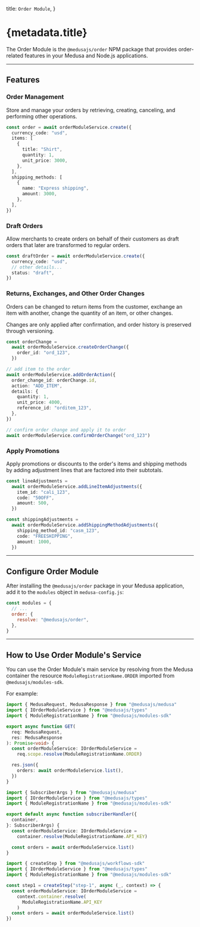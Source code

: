 
  title: `Order Module`,
}

# {metadata.title}

The Order Module is the `@medusajs/order` NPM package that provides order-related features in your Medusa and Node.js applications.

---

## Features

### Order Management

Store and manage your orders by retrieving, creating, canceling, and performing other operations.

```ts
const order = await orderModuleService.create({
  currency_code: "usd",
  items: [
    {
      title: "Shirt",
      quantity: 1,
      unit_price: 3000,
    },
  ],
  shipping_methods: [
    {
      name: "Express shipping",
      amount: 3000,
    },
  ],
})
```

### Draft Orders

Allow merchants to create orders on behalf of their customers as draft orders that later are transformed to regular orders.

```ts
const draftOrder = await orderModuleService.create({
  currency_code: "usd",
  // other details...
  status: "draft",
})
```

### Returns, Exchanges, and Other Order Changes

Orders can be changed to return items from the customer, exchange an item with another, change the quantity of an item, or other changes.

Changes are only applied after confirmation, and order history is preserved through versioning.

```ts
const orderChange =
  await orderModuleService.createOrderChange({
    order_id: "ord_123",
  })

// add item to the order
await orderModuleService.addOrderAction({
  order_change_id: orderChange.id,
  action: "ADD_ITEM",
  details: {
    quantity: 1,
    unit_price: 4000,
    reference_id: "orditem_123",
  },
})

// confirm order change and apply it to order
await orderModuleService.confirmOrderChange("ord_123")
```

### Apply Promotions

Apply promotions or discounts to the order's items and shipping methods by adding adjustment lines that are factored into their subtotals.

```ts
const lineAdjustments =
  await orderModuleService.addLineItemAdjustments({
    item_id: "cali_123",
    code: "50OFF",
    amount: 500,
  })

const shippingAdjustments =
  await orderModuleService.addShippingMethodAdjustments({
    shipping_method_id: "casm_123",
    code: "FREESHIPPING",
    amount: 1000,
  })
```

---

## Configure Order Module

After installing the `@medusajs/order` package in your Medusa application, add it to the `modules` object in `medusa-config.js`:

```js title="medusa-config.js"
const modules = {
  // ...
  order: {
    resolve: "@medusajs/order",
  },
}
```

---

## How to Use Order Module's Service

You can use the Order Module's main service by resolving from the Medusa container the resource `ModuleRegistrationName.ORDER` imported from `@medusajs/modules-sdk`.

For example:

<CodeTabs groupId="resource-type">
  <CodeTab label="API Route" value="api-route">

  ```ts title="src/api/store/custom/route.ts"
  import { MedusaRequest, MedusaResponse } from "@medusajs/medusa"
  import { IOrderModuleService } from "@medusajs/types"
  import { ModuleRegistrationName } from "@medusajs/modules-sdk"

  export async function GET(
    req: MedusaRequest,
    res: MedusaResponse
  ): Promise<void> {
    const orderModuleService: IOrderModuleService =
      req.scope.resolve(ModuleRegistrationName.ORDER)

    res.json({
      orders: await orderModuleService.list(),
    })
  }
  ```

  </CodeTab>
  <CodeTab label="Subscriber" value="subscribers">

  ```ts title="src/subscribers/custom-handler.ts"
  import { SubscriberArgs } from "@medusajs/medusa"
  import { IOrderModuleService } from "@medusajs/types"
  import { ModuleRegistrationName } from "@medusajs/modules-sdk"

  export default async function subscriberHandler({
    container,
  }: SubscriberArgs) {
    const orderModuleService: IOrderModuleService =
      container.resolve(ModuleRegistrationName.API_KEY)

    const orders = await orderModuleService.list()
  }
  ```

  </CodeTab>
  <CodeTab label="Workflow Step" value="workflow-step">

  ```ts title="src/workflows/hello-world/step1.ts"
  import { createStep } from "@medusajs/workflows-sdk"
  import { IOrderModuleService } from "@medusajs/types"
  import { ModuleRegistrationName } from "@medusajs/modules-sdk"

  const step1 = createStep("step-1", async (_, context) => {
    const orderModuleService: IOrderModuleService =
      context.container.resolve(
        ModuleRegistrationName.API_KEY
      )
    const orders = await orderModuleService.list()
  })
  ```

  </CodeTab>
</CodeTabs>
